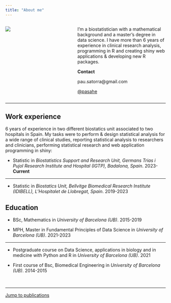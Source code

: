 ```yaml
---
title: "About me"
---
```

<script src="https://kit.fontawesome.com/253e6c3d01.js" crossorigin="anonymous"></script>

::: columns

::: {.column width="30%"}

![](WWW/foto_meva.jpeg)

:::

::: {.column width="10%"}


:::

::: {.column width="60%"}

I'm a biostatistician with a mathematical background and a master's degree in data science. I have more than 6 years of experience in clinical research analysis, programming in R and creating shiny web applications & developing new R packages.

**Contact**

<i class="fa-solid fa-envelope"></i> pau.satorra@gmail.com

<i class="fa-brands fa-github"></i> <a href= "https://github.com/pasahe">@pasahe</a>

:::

:::

<hr>

## Work experience

6 years of experience in two different biostatics unit associated to two hospitals in Spain. My tasks were to perform & design statistical analysis for a wide range of clinical studies, reporting statistical analysis to researchers and clinicians, performing statistical research and web application programming in shiny:

- Statistic in _Biostatistics Support and Research Unit, Germans Trias i Pujol Research Institute and Hospital (IGTP), Badalona, Spain_. 2023-**Current**

<hr>

- Statistic in _Biostatics Unit, Bellvitge Biomedical Research Institute (IDIBELL), L'Hospitalet de Llobregat, Spain_. 2019-2023

## Education

- BSc, Mathematics in _University of Barcelona (UB)_. 2015-2019

- MPH, Master in Fundamental Principles of Data Science in _University of Barcelona (UB)_. 2021-2023

<hr>

- Postgraduate course on Data Science, applications in biology and in medicine with Python and R in _University of Barcelona (UB)_. 2021

- First course of Bsc, Biomedical Engineering in _University of Barcelona (UB)_. 2014-2015

<br>

<hr>

<a href = "https://pasahe.github.io/PauSatorra/pub.html"><i class="fa-solid fa-arrow-right"></i> Jump to publications  </a>